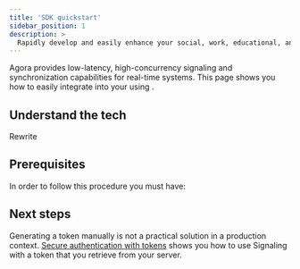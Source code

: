 ```yaml
---
title: 'SDK quickstart'
sidebar_position: 1
description: >
  Rapidly develop and easily enhance your social, work, educational, and IoT apps.
---
```




Agora <Vg k="SIG" />  provides low-latency, high-concurrency signaling and synchronization capabilities for
real-time systems. This page shows you how to easily integrate <Vg k="SIG" /> into your <Vpl k="CLIENT" /> using <Vg
k="MESS_SDK" />.

## Understand the tech

Rewrite

## Prerequisites

In order to follow this procedure you must have:

<Prerequites />

<GetStartedSDK  product="Signaling" company="Agora" sdk="Signaling SDK" client="app" />

## Next steps

Generating a token manually is not a practical solution in a production context. [Secure authentication with tokens](../develop/authentication-workflow) shows you how to use Signaling with a token that you retrieve from your server.
